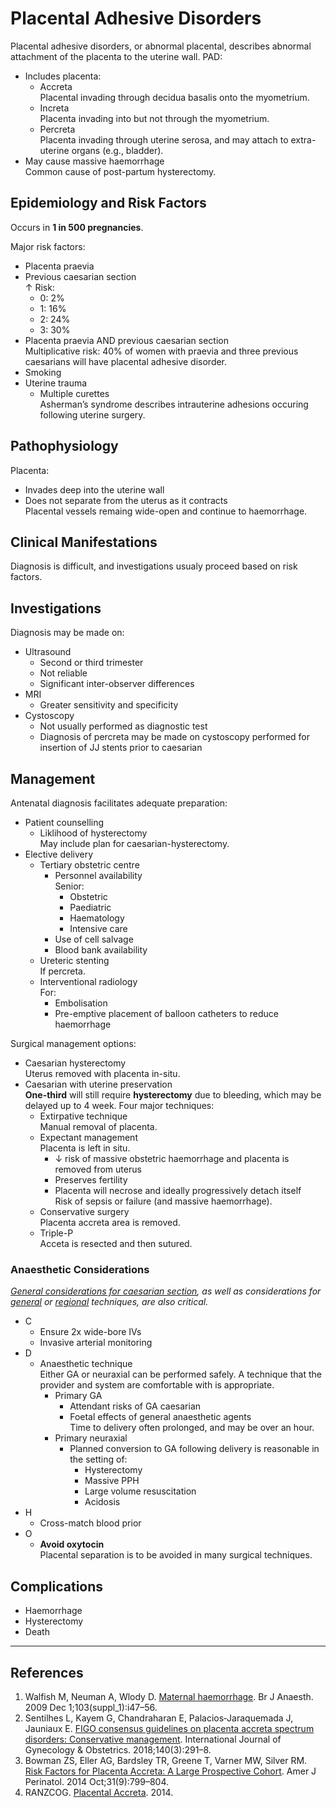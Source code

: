 # Placental Adhesive Disorders

Placental adhesive disorders, or abnormal placental, describes abnormal attachment of the placenta to the uterine wall. PAD:

* Includes placenta:
	* Accreta  
	Placental invading through decidua basalis onto the myometrium.
	* Increta  
	Placenta invading into but not through the myometrium.
	* Percreta  
	Placenta invading through uterine serosa, and may attach to extra-uterine organs (e.g., bladder).
* May cause massive haemorrhage  
Common cause of post-partum hysterectomy.

## Epidemiology and Risk Factors

Occurs in **1 in 500 pregnancies**.

Major risk factors:

* Placenta praevia
* Previous caesarian section  
↑ Risk:
	* 0: 2%
	* 1: 16%
	* 2: 24%
	* 3: 30%
* Placenta praevia AND previous caesarian section  
Multiplicative risk: 40% of women with praevia and three previous caesarians will have placental adhesive disorder.
* Smoking
* Uterine trauma
	* Multiple curettes  
	Asherman's syndrome describes intrauterine adhesions occuring following uterine surgery.

## Pathophysiology

Placenta:

* Invades deep into the uterine wall
* Does not separate from the uterus as it contracts  
Placental vessels remaing wide-open and continue to haemorrhage.

## Clinical Manifestations

Diagnosis is difficult, and investigations usualy proceed based on risk factors.


## Investigations

Diagnosis may be made on:

* Ultrasound  
	* Second or third trimester
	* Not reliable
	* Significant inter-observer differences
* MRI
	* Greater sensitivity and specificity
* Cystoscopy
	* Not usually performed as diagnostic test
	* Diagnosis of percreta may be made on cystoscopy performed for insertion of JJ stents prior to caesarian

## Management

Antenatal diagnosis facilitates adequate preparation:

* Patient counselling
	* Liklihood of hysterectomy  
	May include plan for caesarian-hysterectomy.
* Elective delivery
	* Tertiary obstetric centre
		* Personnel availability  
		Senior:
			* Obstetric
			* Paediatric
			* Haematology
			* Intensive care
		* Use of cell salvage
		* Blood bank availability
	* Ureteric stenting  
	If percreta. 
	* Interventional radiology  
	For:
		* Embolisation
		* Pre-emptive placement of balloon catheters to reduce haemorrhage


Surgical management options:

* Caesarian hysterectomy  
Uterus removed with placenta in-situ.
* Caesarian with uterine preservation  
**One-third** will still require **hysterectomy** due to bleeding, which may be delayed up to 4 week. Four major techniques:
	* Extirpative technique  
	Manual removal of placenta.
	* Expectant management  
	Placenta is left in situ.
		* ↓ risk of massive obstetric haemorrhage and placenta is removed from uterus
		* Preserves fertility
		* Placenta will necrose and ideally progressively detach itself  
		Risk of sepsis or failure (and massive haemorrhage).
	* Conservative surgery  
	Placenta accreta area is removed.
	* Triple-P  
	Acceta is resected and then sutured.



### Anaesthetic Considerations

*[General considerations for caesarian section](/anaesthesia/obs/luscs.md#considerations), as well as considerations for [general](/anaesthesia/obs/ga-luscs.md) or [regional](/anaesthesia/obs/reg-luscs.md) techniques, are also critical.*


* C
	* Ensure 2x wide-bore IVs
	* Invasive arterial monitoring
* D
	* Anaesthetic technique  
	Either GA or neuraxial can be performed safely. A technique that the provider and system are comfortable with is appropriate.
		* Primary GA
			* Attendant risks of GA caesarian
			* Foetal effects of general anaesthetic agents  
			Time to delivery often prolonged, and may be over an hour.
		* Primary neuraxial  
			* Planned conversion to GA following delivery is reasonable in the setting of:
				* Hysterectomy
				* Massive PPH
				* Large volume resuscitation
				* Acidosis
* H
	* Cross-match blood prior
* O
	* **Avoid oxytocin**  
	Placental separation is to be avoided in many surgical techniques.

## Complications

* Haemorrhage
* Hysterectomy
* Death


---

## References

1. Walfish M, Neuman A, Wlody D. [Maternal haemorrhage](https://academic.oup.com/bja/article/103/suppl_1/i47/230462). Br J Anaesth. 2009 Dec 1;103(suppl_1):i47–56. 
2. Sentilhes L, Kayem G, Chandraharan E, Palacios‐Jaraquemada J, Jauniaux E. [FIGO consensus guidelines on placenta accreta spectrum disorders: Conservative management](https://obgyn.onlinelibrary.wiley.com/doi/full/10.1002/ijgo.12410). International Journal of Gynecology & Obstetrics. 2018;140(3):291–8. 
3. Bowman ZS, Eller AG, Bardsley TR, Greene T, Varner MW, Silver RM. [Risk Factors for Placenta Accreta: A Large Prospective Cohort](https://www.thieme-connect.com/products/ejournals/html/10.1055/s-0033-1361833). Amer J Perinatol. 2014 Oct;31(9):799–804. 
4. RANZCOG. [Placental Accreta](https://www.ranzcog.edu.au/getattachment/Statements-Guidelines/Obstetrics/Placenta-Accreta-(C-Obs-20)/Placenta-Accreta-(C-Obs-20)-Review-March-2014,-Amended-November-2015.pdf?lang=en-AU&ext=.pdf). 2014.